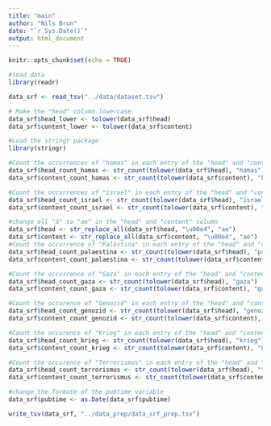```yaml
---
title: "main"
author: "Nils Brun"
date: "`r Sys.Date()`"
output: html_document
---
```


```r
knitr::opts_chunk$set(echo = TRUE)
```

```r
#load data
library(readr)

data_srf <- read_tsv("../data/dataset.tsv")
```
```r
# Make the "head" column lowercase
data_srf$head_lower <- tolower(data_srf$head)
data_srf$content_lower <- tolower(data_srf$content)
```

```r
#Load the stringr package
library(stringr)

#Count the occurrences of "hamas" in each entry of the "head" and "content" column, case insensitive
data_srf$head_count_hamas <- str_count(tolower(data_srf$head), "hamas")
data_srf$content_count_hamas <- str_count(tolower(data_srf$content), "hamas")

#Count the occurrences of "israel" in each entry of the "head" and "content" column, case insensitive
data_srf$head_count_israel <- str_count(tolower(data_srf$head), "israel")
data_srf$content_count_israel <- str_count(tolower(data_srf$content), "israel")

#change all "ä" to "ae" in the "head" and "content" column
data_srf$head <- str_replace_all(data_srf$head, "\u00e4", "ae")
data_srf$content <- str_replace_all(data_srf$content, "\u00e4", "ae")
#Count the occurrence of "Palästina" in each entry of the "head" and "content column, case insensitive
data_srf$head_count_palaestina <- str_count(tolower(data_srf$head), "palaestina")
data_srf$content_count_palaestina <- str_count(tolower(data_srf$content), "palaestina")

#Count the occurrence of "Gaza" in each entry of the "head" and "content column, case insensitive
data_srf$head_count_gaza <- str_count(tolower(data_srf$head), "gaza")
data_srf$content_count_gaza <- str_count(tolower(data_srf$content), "gaza")

#Count the occurence of "Genozid" in each entry of the "head" and "content" column, case insensitive
data_srf$head_count_genozid <- str_count(tolower(data_srf$head), "genozid")
data_srf$content_count_genozid <- str_count(tolower(data_srf$content), "genozid")

#Count the occurence of "Krieg" in each entry of the "head" and "content" column, case insensitive
data_srf$head_count_krieg <- str_count(tolower(data_srf$head), "krieg")
data_srf$content_count_krieg <- str_count(tolower(data_srf$content), "krieg")

#Count the occurence of "Terrorismus" in each entry of the "head" and "content" column, case insensitive
data_srf$head_count_terrorismus <- str_count(tolower(data_srf$head), "terrorismus")
data_srf$content_count_terrorismus <- str_count(tolower(data_srf$content), "terrorismus")
```

```r
#change the formate of the pubtime variable
data_srf$pubtime <- as.Date(data_srf$pubtime)
```

```r
write_tsv(data_srf, "../data_prep/data_srf_prep.tsv")
```
